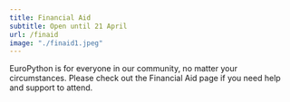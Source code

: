 ```yaml
---
title: Financial Aid
subtitle: Open until 21 April
url: /finaid
image: "./finaid1.jpeg"
---
```


EuroPython is for everyone in our community, no matter your circumstances.
Please check out the Financial Aid page if you need help and support to attend.
